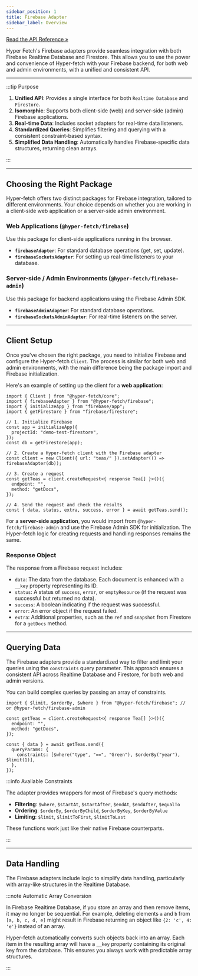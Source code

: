 ```yaml
---
sidebar_position: 1
title: Firebase Adapter
sidebar_label: Overview
---
```


[Read the API Reference »](/api/adapter-firebase/Functions/FirebaseAdapter.mdx)

Hyper Fetch's Firebase adapters provide seamless integration with both Firebase Realtime Database and Firestore. This
allows you to use the power and convenience of Hyper-fetch with your Firebase backend, for both web and admin
environments, with a unified and consistent API.

---

:::tip Purpose

1.  **Unified API**: Provides a single interface for both `Realtime Database` and `Firestore`.
2.  **Isomorphic**: Supports both client-side (web) and server-side (admin) Firebase applications.
3.  **Real-time Data**: Includes socket adapters for real-time data listeners.
4.  **Standardized Queries**: Simplifies filtering and querying with a consistent constraint-based syntax.
5.  **Simplified Data Handling**: Automatically handles Firebase-specific data structures, returning clean arrays.

:::

---

## Choosing the Right Package

Hyper-fetch offers two distinct packages for Firebase integration, tailored to different environments. Your choice
depends on whether you are working in a client-side web application or a server-side admin environment.

### Web Applications (`@hyper-fetch/firebase`)

Use this package for client-side applications running in the browser.

- **`firebaseAdapter`**: For standard database operations (get, set, update).
- **`firebaseSocketsAdapter`**: For setting up real-time listeners to your database.

### Server-side / Admin Environments (`@hyper-fetch/firebase-admin`)

Use this package for backend applications using the Firebase Admin SDK.

- **`firebaseAdminAdapter`**: For standard database operations.
- **`firebaseSocketsAdminAdapter`**: For real-time listeners on the server.

---

## Client Setup

Once you've chosen the right package, you need to initialize Firebase and configure the Hyper-fetch `Client`. The
process is similar for both web and admin environments, with the main difference being the package import and Firebase
initialization.

Here's an example of setting up the client for a **web application**:

```tsx
import { Client } from "@hyper-fetch/core";
import { firebaseAdapter } from "@hyper-fetch/firebase";
import { initializeApp } from "firebase/app";
import { getFirestore } from "firebase/firestore";

// 1. Initialize Firebase
const app = initializeApp({
  projectId: "demo-test-firestore",
});
const db = getFirestore(app);

// 2. Create a Hyper-fetch client with the Firebase adapter
const client = new Client({ url: "teas/" }).setAdapter(() => firebaseAdapter(db));

// 3. Create a request
const getTeas = client.createRequest<{ response Tea[] }>()({
  endpoint: "",
  method: "getDocs",
});

// 4. Send the request and check the results
const { data, status, extra, success, error } = await getTeas.send();
```

For a **server-side application**, you would import from `@hyper-fetch/firebase-admin` and use the Firebase Admin SDK
for initialization. The Hyper-fetch logic for creating requests and handling responses remains the same.

### Response Object

The response from a Firebase request includes:

- `data`: The data from the database. Each document is enhanced with a `__key` property representing its ID.
- `status`: A status of `success`, `error`, or `emptyResource` (if the request was successful but returned no data).
- `success`: A boolean indicating if the request was successful.
- `error`: An error object if the request failed.
- `extra`: Additional properties, such as the `ref` and `snapshot` from Firestore for a `getDocs` method.

---

## Querying Data

The Firebase adapters provide a standardized way to filter and limit your queries using the `constraints` query
parameter. This approach ensures a consistent API across Realtime Database and Firestore, for both web and admin
versions.

You can build complex queries by passing an array of constraints.

```tsx
import { $limit, $orderBy, $where } from "@hyper-fetch/firebase"; // or @hyper-fetch/firebase-admin

const getTeas = client.createRequest<{ response Tea[] }>()({
  endpoint: "",
  method: "getDocs",
});

const { data } = await getTeas.send({
  queryParams: {
    constraints: [$where("type", "==", "Green"), $orderBy("year"), $limit(1)],
  },
});
```

:::info Available Constraints

The adapter provides wrappers for most of Firebase's query methods:

- **Filtering**: `$where`, `$startAt`, `$startAfter`, `$endAt`, `$endAfter`, `$equalTo`
- **Ordering**: `$orderBy`, `$orderByChild`, `$orderByKey`, `$orderByValue`
- **Limiting**: `$limit`, `$limitToFirst`, `$limitToLast`

These functions work just like their native Firebase counterparts.

:::

---

## Data Handling

The Firebase adapters include logic to simplify data handling, particularly with array-like structures in the Realtime
Database.

:::note Automatic Array Conversion

In Firebase Realtime Database, if you store an array and then remove items, it may no longer be sequential. For example,
deleting elements `a` and `b` from `[a, b, c, d, e]` might result in Firebase returning an object like
`{2: 'c', 4: 'e'}` instead of an array.

Hyper-fetch automatically converts such objects back into an array. Each item in the resulting array will have a `__key`
property containing its original key from the database. This ensures you always work with predictable array structures.

:::
